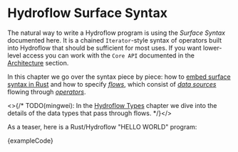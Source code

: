 
# Hydroflow Surface Syntax
The natural way to write a Hydroflow program is using the _Surface Syntax_ documented here.
It is a chained `Iterator`-style syntax of operators built into Hydroflow that should be sufficient
for most uses. If you want lower-level access you can work with the `Core API` documented in the [Architecture](../architecture/index) section.

In this chapter we go over the syntax piece by piece: how to [embed surface syntax in Rust](./surface_embedding) and how to specify [_flows_](./surface_flows), which consist of [_data sources_](./surface_data) flowing through [_operators_](./surface_ops_gen).

<>{/* TODO(mingwei): In the [Hydroflow Types](surface_types.md) chapter we dive into the details of the data types that pass through flows. */}</>

As a teaser, here is a Rust/Hydroflow "HELLO WORLD" program:

<CodeBlock language="rust" showLineNumbers>{exampleCode}</CodeBlock>
